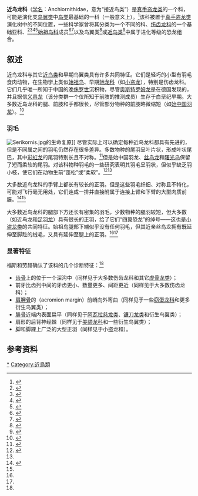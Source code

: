 {{noteTA|1=zh-cn:奥斯特罗姆; zh-tw:奧斯壯;}}
{{Automatic taxobox
| fossil_range = [[侏罗纪|中侏罗世]]–[[白垩纪|早白垩世]] {{Fossil range|165|122}}
| image = Anchiornis huxleyi skel hartman 2017.png
| image_upright = 1.1
| image_caption = [[赫氏近鸟龙|赫氏近鸟龙]]骨骼重建
| taxon = Anchiornithidae
| authority = [[徐星_(古生物学家)|Xu]] et al. 2016 ''sensu'' Foth & Rauhut, 2017
| type_species = {{extinct}}[[赫氏近鸟龙|赫氏近鸟龙]]<br/>''Anchiornis huxleyi''
| type_species_authority = [[徐星_(古生物学家)|Xu]] ''et al.'', 2009
| subdivision_ranks = 属
| subdivision =
*{{extinct}}[[近鸟龙属|近鸟龙属]] ''Anchiornis''
*{{extinct}}[[曙光鸟属|曙光鸟属]] ''Aurornis''
*{{extinct}}[[彩虹龙属|彩虹龙属]] ''Caihong''
*{{extinct}}[[始中国羽龙属|始中国羽龙属]] ''Eosinopteryx''
*{{extinct}}[[奥斯特罗姆龙属|奥斯特罗姆龙属]] ''Ostromia''
*?{{extinct}}[[足羽龙属|足羽龙属]] ''Pedopenna''
*{{extinct}}[[丝鸟龙属|丝鸟龙属]] ''Serikornis''
*?{{extinct}}[[晓廷龙属|晓廷龙属]] ''Xiaotingia''
*?{{extinct}}[[义县龙属|义县龙属]] ''Yixianosaurus''
| synonyms =
*'''四翼龙科 Tetrapterygidae''' <small>({{link-en|桑卡·查特吉|Sankar Chatterjee|Chatterjee|Sankar Chatterjee}}, 2015)</small>
*'''近鸟龙类''' "'''Anchiornithosaurs'''" <small>(Rauhut ''et al.'', 2016)</small>
*'''近鸟龙亚科 Anchiorninae''' [sic] <small>([[徐星_(古生物学家)|Xu]] et al. 2016 ''sensu'' Hu ''et al.'' 2018)</small>
}}

'''近鸟龙科'''（[[学名|学名]]：Anchiornithidae，意为“接近鸟类”）是[[真手盗龙类|真手盗龙类]]的一个科，可能是演化支[[鸟翼类|鸟翼类]]中[[鸟类|鸟类]]最基础的一科（一般意义上）。<ref name="desc">{{cite journal | last1 = Foth | first1 = C. | last2 = Rauhut | first2 = O. W. M. | title = Re-evaluation of the Haarlem Archaeopteryx and the radiation of maniraptoran theropod dinosaurs | journal = BMC Evolutionary Biology | volume = 17 | issue = 1 | page = 236 | date = 2017 | doi = 10.1186/s12862-017-1076-y | pmid = 29197327 | pmc = 5712154 }}</ref>该科被置于[[真手盗龙类|真手盗龙类]]演化树中的不同位置，一些科学家曾将其分类为一个不同的科、[[伤齿龙科|伤齿龙科]]的一个基础亚科、<ref name=Xiaotingia>{{cite journal |author=Xing Xu |author2=Hailu You |author3=Kai Du |author4=Fenglu Han |name-list-style=amp |title=An ''Archaeopteryx''-like theropod from China and the origin of Avialae |url=http://www.ivpp.ac.cn/qt/papers/201403/P020140314389417822583.pdf |date=2011-07-28 |journal=Nature |volume=475 |pages=465–470 |doi=10.1038/nature10288 |issue=7357 |pmid=21796204 |access-date=2017-12-06 |archive-url=https://web.archive.org/web/20161220071919/http://www.ivpp.ac.cn/qt/papers/201403/P020140314389417822583.pdf |archive-date=2016-12-20 |url-status=dead }}</ref><ref name=leeetal2011>{{cite journal|author=Lee, M. S. Y.|author2=Worthy, T. H.|name-list-style=amp |title=Likelihood reinstates ''Archaeopteryx'' as a primitive bird|journal=Biology Letters|volume=8|issue=2|pages=299–303|doi=10.1098/rsbl.2011.0884|pmid=22031726|pmc=3297401|year=2011}}</ref><ref>{{Cite journal|author1=Stephen L. Brusatte |author2=Graeme T. Lloyd |author3=Steve C. Wang |author4=Mark A. Norell |year=2014 |title=Gradual assembly of avian body plan culminated in rapid rates of evolution across the dinosaur-bird transition |journal=Current Biology |volume=24 |issue=20 |pages=2386–2392 |doi=10.1016/j.cub.2014.08.034 |pmid=25264248}}</ref><ref name=Shenetal20172>{{Cite journal|author1=Cai-zhi Shen |author2=Bo Zhao |author3=Chun-ling Gao |author4=Jun-chang Lü |author5=Martin Kundrát |year=2017 |title=A New Troodontid Dinosaur (''Liaoningvenator curriei'' gen. et sp. nov.) from the Early Cretaceous Yixian Formation in Western Liaoning Province |journal=Acta Geoscientica Sinica |volume=38 |issue=3 |pages=359–371 |doi=10.3975/cagsb.2017.03.06 }}</ref>[[始祖鸟科|始祖鸟科]]成员<ref name=Xiaotingia>{{cite journal |author=Xing Xu |author2=Hailu You |author3=Kai Du |author4=Fenglu Han |name-list-style=amp |title=An ''Archaeopteryx''-like theropod from China and the origin of Avialae |url=http://www.ivpp.ac.cn/qt/papers/201403/P020140314389417822583.pdf |date=2011-07-28 |journal=Nature |volume=475 |pages=465–470 |doi=10.1038/nature10288 |issue=7357 |pmid=21796204 |access-date=2017-12-06 |archive-url=https://web.archive.org/web/20161220071919/http://www.ivpp.ac.cn/qt/papers/201403/P020140314389417822583.pdf |archive-date=2016-12-20 |url-status=dead }}</ref><ref name="Hesperornithoides">{{cite journal |last1=Hartman |first1=Scott |last2=Mortimer |first2=Mickey |last3=Wahl |first3=William R. |last4=Lomax |first4=Dean R. |last5=Lippincott |first5=Jessica |last6=Lovelace |first6=David M. |title=A new paravian dinosaur from the Late Jurassic of North America supports a late acquisition of avian flight |journal=PeerJ |date=2019 |volume=7 |pages=e7247 |doi=10.7717/peerj.7247 |pmid=31333906 |pmc=6626525}}</ref>以及鸟翼类<ref name=wangetal2016>{{cite journal | last1 = Wang | first1 = M. | last2 = Wang | first2 = X. | last3 = Wang | first3 = Y. | last4 = Zhou | first4 = Z. | year = 2016 | title = A new basal bird from China with implications for morphological diversity in early birds | journal = Scientific Reports | volume = 6 | page = 19700 | doi = 10.1038/srep19700 | pmid=26806355 | pmc=4726217}}</ref>或[[近鸟类|近鸟类]]<ref name=":0">{{Cite journal|last=Lefèvre|first=Ulysse|last2=Cau|first2=Andrea|last3=Cincotta|first3=Aude|last4=Hu|first4=Dongyu|last5=Chinsamy|first5=Anusuya|last6=Escuillié|first6=François|last7=Godefroit|first7=Pascal|title=A new Jurassic theropod from China documents a transitional step in the macrostructure of feathers|journal=The Science of Nature|volume=104|issue=9–10|pages=74|doi=10.1007/s00114-017-1496-y|pmid=28831510|year=2017|bibcode=2017SciNa.104...74L}}</ref>中属于进化等级的恐龙组合。

== 叙述 ==
近鸟龙科与其它[[近鸟类|近鸟类]]和早期鸟翼类具有许多共同特征。它们是轻巧的小型有羽毛食肉动物，在生物学上类似[[始祖鸟|始祖鸟]]、早期[[驰龙科|驰龙科]]（如[[小盗龙|小盗龙]]），特别是伤齿龙科。它们几乎唯一所知于中国的[[晚侏罗世|晚侏罗世]]沉积物，尽管[[奥斯特罗姆龙|奥斯特罗姆龙]]是在德国发现的，并且据信[[义县龙|义县龙]]（该分类群一个仅所知于前肢的推测成员）生存于白垩纪早期。大多数近鸟龙科的腿、前肢和手都很长，尽管部分物种的前肢略微缩短（如[[始中国羽龙|始中国羽龙]]）。<ref name=":1">{{Cite journal|last=Godefroit|first=Pascal|last2=Demuynck|first2=Helena|last3=Dyke|first3=Gareth|last4=Hu|first4=Dongyu|last5=Escuillié|first5=François|last6=Claeys|first6=Philippe|date=2013-01-22|title=Reduced plumage and flight ability of a new Jurassic paravian theropod from China|journal=Nature Communications|language=En|volume=4|pages=1394|doi=10.1038/ncomms2389|pmid=23340434}}</ref>

=== 羽毛 ===
[[File:Serikornis.jpg|left]]的生命复原]]
尽管实际上可以确定每种近鸟龙科都具有先进的{{link-en|正羽|pennaceous feather}}，但是不同属之间的羽毛仍然存在很多差异。多数物种的尾羽呈叶片状，形成叶状尾巴，其中[[彩虹龙|彩虹龙]]的尾羽特别长且不对称。<ref>{{Cite journal|author1=Dongyu Hu |author2=Julia A. Clarke |author3=Chad M. Eliason |author4=Rui Qiu |author5=Quanguo Li |author6=Matthew D. Shawkey |author7=Cuilin Zhao |author8=Liliana D'Alba |author9=Jinkai Jiang |author10=Xing Xu |year=2018 |title=A bony-crested Jurassic dinosaur with evidence of iridescent plumage highlights complexity in early paravian evolution |journal=Nature Communications |volume=9 |issue=1 |pages=Article number 217 |doi=10.1038/s41467-017-02515-y |pmid=29335537 |pmc=5768872 |bibcode=2018NatCo...9..217H }}</ref>但是始中国羽龙、[[丝鸟龙|丝鸟龙]]和[[曙光鸟|曙光鸟]]保留了短而柔软的尾羽。对该科物种羽毛的一些研究表明其羽毛呈羽状，但似乎缺乏羽小枝，使它们在动物生前“蓬松”或“柔软”。<ref>{{Cite journal|last=Saitta|first=Evan T.|last2=Gelernter|first2=Rebecca|last3=Vinther|first3=Jakob|title=Additional information on the primitive contour and wing feathering of paravian dinosaurs|journal=Palaeontology|volume=61|issue=2|language=en|pages=273–288|doi=10.1111/pala.12342|issn=1475-4983|year=2018|url=https://research-information.bristol.ac.uk/en/publications/additional-information-on-the-primitive-contour-and-wing-feathering-of-paravian-dinosaurs(61351c6d-1517-4101-bac8-50cbb733761d).html|hdl=1983/61351c6d-1517-4101-bac8-50cbb733761d}}</ref><ref name=":0" />

大多数近鸟龙科的手臂上都长有较长的正羽。但是这些羽毛纤细、对称且不特化，可能对飞行毫无用处，它们连成一排并直接附属于连接上臂和下臂的大型肉质前膜。<ref>{{Cite journal|last=Wang|first=Xiaoli|last2=Pittman|first2=Michael|last3=Zheng|first3=Xiaoting|last4=Kaye|first4=Thomas G.|last5=Falk|first5=Amanda R.|last6=Hartman|first6=Scott A.|last7=Xu|first7=Xing|date=2017-03-01|title=Basal paravian functional anatomy illuminated by high-detail body outline|journal=Nature Communications|language=En|volume=8|pages=14576|doi=10.1038/ncomms14576|pmid=28248287|pmc=5339877|bibcode=2017NatCo...814576W}}</ref><ref name=":0" />

大多数近鸟龙科的腿部下方还长有密集的羽毛，少数物种的腿羽较短，但大多数（如近鸟龙和[[足羽龙|足羽龙]]）具有很长的正羽，给了它们“四翼恐龙”的绰号――这也是[[小盗龙类|小盗龙类]]的共同特征。始祖鸟腿部下端似乎没有任何羽毛，但其近亲丝鸟龙拥有既延伸至脚趾的绒毛，又具有延伸至腿上的正羽。<ref name=":1" /><ref name=":0" />

=== 显著特征 ===
福斯和劳赫确认了该科的几个诊断特征：<ref name="desc" />
* [[上颌骨|齿骨]]上的{{link-en|滋养孔|Nutrient foramina}}位于一个深沟中（同样见于大多数伤齿龙科和其它[[虚骨龙类|虚骨龙类]]）；
* 前牙比齿列中间的牙齿更小、数量更多、间距更近（同样见于大多数伤齿龙科）；
* [[肩胛骨|肩胛骨]]的{{link-en|肩峰缘|Acromion}}（acromion margin）前嵴向外弯曲（同样见于一些[[窃蛋龙科|窃蛋龙科]]和更多衍生鸟翼类）；
* [[腓骨|腓骨]]近端内表面扁平（同样见于[[阿瓦拉慈龙类|阿瓦拉慈龙类]]、[[镰刀龙类|镰刀龙类]]和衍生鸟翼类）；
* 扇形的后背神经棘（同样见于[[美颌龙科|美颌龙科]]和一些衍生鸟翼类）；
* 脚和脚踝上广泛的大型正羽（同样见于小盗龙和{{le|会鸟|Sapeornis}}）。

==参考资料==
{{Reflist}}
{{手盜龍類|O.}}
{{Taxonbar}}

[[Category:手盜龍類|*]]
[[Category:近鳥類|Category:近鳥類]]